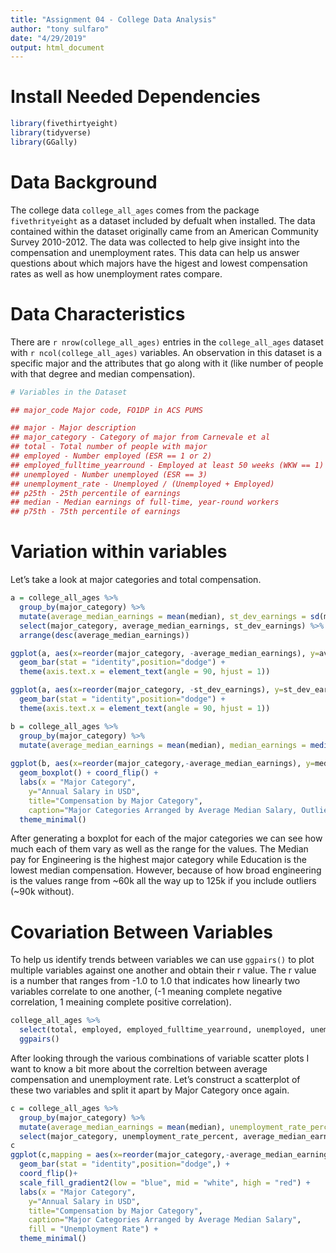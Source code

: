 ```yaml
---
title: "Assignment 04 - College Data Analysis"
author: "tony sulfaro"
date: "4/29/2019"
output: html_document
---
```


# Install Needed Dependencies
```r
library(fivethirtyeight)
library(tidyverse)
library(GGally)
```

# Data Background

The college data `college_all_ages` comes from the package `fivethrityeight` as a dataset included by defualt when installed. The data contained within the dataset originally came from an American Community Survey 2010-2012. The data was collected to help give insight into the compensation and unemployment rates. This data can help us answer questions about which majors have the higest and lowest compensation rates as well as how unemployment rates compare.

# Data Characteristics

There are `r nrow(college_all_ages)` entries in the `college_all_ages` dataset with `r ncol(college_all_ages)` variables. An observation in this dataset is a specific major and the attributes that go along with it (like number of people with that degree and median compensation).

```r
# Variables in the Dataset

## major_code Major code, FO1DP in ACS PUMS

## major - Major description
## major_category - Category of major from Carnevale et al
## total - Total number of people with major
## employed - Number employed (ESR == 1 or 2)
## employed_fulltime_yearround - Employed at least 50 weeks (WKW == 1) and at least 35 hours (WKHP >= 35)
## unemployed - Number unemployed (ESR == 3)
## unemployment_rate - Unemployed / (Unemployed + Employed)
## p25th - 25th percentile of earnings
## median - Median earnings of full-time, year-round workers
## p75th - 75th percentile of earnings
```

# Variation within variables

Let's take a look at major categories and total compensation.

```r
a = college_all_ages %>%
  group_by(major_category) %>%
  mutate(average_median_earnings = mean(median), st_dev_earnings = sd(median)) %>%
  select(major_category, average_median_earnings, st_dev_earnings) %>%
  arrange(desc(average_median_earnings))

ggplot(a, aes(x=reorder(major_category, -average_median_earnings), y=average_median_earnings)) + 
  geom_bar(stat = "identity",position="dodge") +
  theme(axis.text.x = element_text(angle = 90, hjust = 1))

ggplot(a, aes(x=reorder(major_category, -st_dev_earnings), y=st_dev_earnings)) + 
  geom_bar(stat = "identity",position="dodge") +
  theme(axis.text.x = element_text(angle = 90, hjust = 1))
```

```r
b = college_all_ages %>%
  group_by(major_category) %>%
  mutate(average_median_earnings = mean(median), median_earnings = median(median))
  
ggplot(b, aes(x=reorder(major_category,-average_median_earnings), y=median)) + 
  geom_boxplot() + coord_flip() +
  labs(x = "Major Category", 
    y="Annual Salary in USD", 
    title="Compensation by Major Category",
    caption="Major Categories Arranged by Average Median Salary, Outliers Indicated as Dots") +
  theme_minimal()
```

After generating a boxplot for each of the major categories we can see how much each of them vary as well as the range for the values. The Median pay for Engineering is the highest major category while Education is the lowest median compensation. However, because of how broad engineering is the values range from ~60k all the way up to 125k if you include outliers (~90k without).

# Covariation	Between	Variables

To help us identify trends between variables we can use `ggpairs()` to plot multiple variables against one another and obtain their r value. The r value is a number that ranges from -1.0 to 1.0 that indicates how linearly two variables correlate to one another, (-1 meaning complete negative correlation, 1 meaining complete positive correlation).

```r
college_all_ages %>%
  select(total, employed, employed_fulltime_yearround, unemployed, unemployment_rate, median) %>%
  ggpairs()
```

After looking through the various combinations of variable scatter plots I want to know a bit more about the correltion between average compensation and unemployment rate. Let's construct a scatterplot of these two variables and split it apart by Major Category once again.


```r
c = college_all_ages %>%
  group_by(major_category) %>%
  mutate(average_median_earnings = mean(median), unemployment_rate_percent = unemployment_rate * 100) %>%
  select(major_category, unemployment_rate_percent, average_median_earnings)
c
ggplot(c,mapping = aes(x=reorder(major_category,-average_median_earnings), y=average_median_earnings, fill=unemployment_rate_percent)) + 
  geom_bar(stat = "identity",position="dodge",) +
  coord_flip()+
  scale_fill_gradient2(low = "blue", mid = "white", high = "red") +
  labs(x = "Major Category", 
    y="Annual Salary in USD", 
    title="Compensation by Major Category",
    caption="Major Categories Arranged by Average Median Salary",
    fill = "Unemployment Rate") +
  theme_minimal()
```
